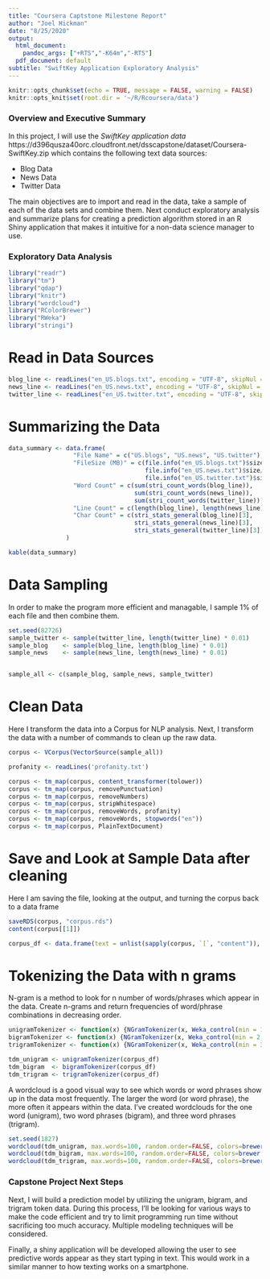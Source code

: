 ```yaml
---
title: "Coursera Captstone Milestone Report"
author: "Joel Hickman"
date: "8/25/2020"
output:
  html_document: 
    pandoc_args: ["+RTS","-K64m","-RTS"]    
  pdf_document: default
subtitle: "SwiftKey Application Exploratory Analysis"
---
```


```r
knitr::opts_chunk$set(echo = TRUE, message = FALSE, warning = FALSE)
knitr::opts_knit$set(root.dir = '~/R/Rcoursera/data')
```

### Overview and Executive Summary

In this project, I will use the *SwiftKey application data* https://d396qusza40orc.cloudfront.net/dsscapstone/dataset/Coursera-SwiftKey.zip which contains the following text data sources:

  * Blog Data
  * News Data
  * Twitter Data
  
The main objectives are to import and read in the data, take a sample of each of the data sets and combine them.  Next conduct exploratory analysis and summarize plans for creating a prediction algorithm stored in an R Shiny application that makes it intuitive for a non-data science manager to use.


### Exploratory Data Analysis

```r
library("readr")
library("tm")
library("qdap")
library("knitr")
library("wordcloud")
library("RColorBrewer")
library("RWeka")
library("stringi")
```

# Read in Data Sources

```r
blog_line <- readLines("en_US.blogs.txt", encoding = "UTF-8", skipNul = TRUE)
news_line <- readLines("en_US.news.txt", encoding = "UTF-8", skipNul = TRUE)
twitter_line <- readLines("en_US.twitter.txt", encoding = "UTF-8", skipNul = TRUE)
```

# Summarizing the Data

```r
data_summary <- data.frame(
                  "File Name" = c("US.blogs", "US.news", "US.twitter"),
                  "FileSize (MB)" = c(file.info("en_US.blogs.txt")$size/1024^2,
                                      file.info("en_US.news.txt")$size/1024^2,
                                      file.info("en_US.twitter.txt")$size/1024^2),
                  "Word Count" = c(sum(stri_count_words(blog_line)),
                                   sum(stri_count_words(news_line)),
                                   sum(stri_count_words(twitter_line))),
                  "Line Count" = c(length(blog_line), length(news_line), length(twitter_line)),
                  "Char Count" = c(stri_stats_general(blog_line)[3],
                                   stri_stats_general(news_line)[3],
                                   stri_stats_general(twitter_line)[3])
                )

kable(data_summary)
```
    
# Data Sampling

In order to make the program more efficient and managable, I sample 1% of each file and then combine them.

```r
set.seed(82726)
sample_twitter <- sample(twitter_line, length(twitter_line) * 0.01)
sample_blog    <- sample(blog_line, length(blog_line) * 0.01)
sample_news    <- sample(news_line, length(news_line) * 0.01)


sample_all <- c(sample_blog, sample_news, sample_twitter)
```

# Clean Data

Here I transform the data into a Corpus for NLP analysis.  Next, I transform the data with a number of commands to clean up the raw data.

```r
corpus <- VCorpus(VectorSource(sample_all))

profanity <- readLines('profanity.txt')

corpus <- tm_map(corpus, content_transformer(tolower))
corpus <- tm_map(corpus, removePunctuation)
corpus <- tm_map(corpus, removeNumbers)
corpus <- tm_map(corpus, stripWhitespace)
corpus <- tm_map(corpus, removeWords, profanity)
corpus <- tm_map(corpus, removeWords, stopwords("en"))
corpus <- tm_map(corpus, PlainTextDocument)
```

# Save and Look at Sample Data after cleaning

Here I am saving the file, looking at the output, and turning the corpus back to a data frame

```r
saveRDS(corpus, "corpus.rds")
content(corpus[[1]])

corpus_df <- data.frame(text = unlist(sapply(corpus, `[`, "content")), stringsAsFactors=F)
```


# Tokenizing the Data with n grams

N-gram is a method to look for n number of words/phrases which appear in the data. Create n-grams and return frequencies of word/phrase combinations in decreasing order.

```r
unigramTokenizer <- function(x) {NGramTokenizer(x, Weka_control(min = 1, max = 1))}
bigramTokenizer <- function(x) {NGramTokenizer(x, Weka_control(min = 2, max = 2))}
trigramTokenizer <- function(x) {NGramTokenizer(x, Weka_control(min = 3, max = 3))}

tdm_unigram <- unigramTokenizer(corpus_df)
tdm_bigram  <- bigramTokenizer(corpus_df)
tdm_trigram <- trigramTokenizer(corpus_df)
```

A wordcloud is a good visual way to see which words or word phrases show up in the data most frequently.  The larger the word (or word phrase), the more often it appears within the data.  I've created wordclouds for the one word (unigram), two word phrases (bigram), and three word phrases (trigram).

```r
set.seed(1827)
wordcloud(tdm_unigram, max.words=100, random.order=FALSE, colors=brewer.pal(8, "Dark2"))
wordcloud(tdm_bigram, max.words=100, random.order=FALSE, colors=brewer.pal(8, "Dark2"))
wordcloud(tdm_trigram, max.words=100, random.order=FALSE, colors=brewer.pal(8, "Dark2"))
```


### Capstone Project Next Steps

Next, I will build a prediction model by utilizing the unigram, bigram, and trigram token data.  During this process, I'll be looking for various ways to make the code efficient and try to limit programming run time without sacrificing too much accuracy.  Multiple modeling techniques will be considered.

Finally, a shiny application will be developed allowing the user to see predictive words appear as they start typing in text.  This would work in a similar manner to how texting works on a smartphone.
